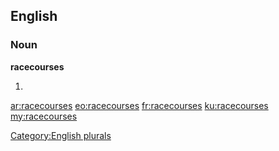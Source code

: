 ==English==

===Noun===
'''racecourses'''

# {{plural of|[[racecourse]]}}

[[Category:English plurals]]

[[ar:racecourses]]
[[eo:racecourses]]
[[fr:racecourses]]
[[ku:racecourses]]
[[my:racecourses]]